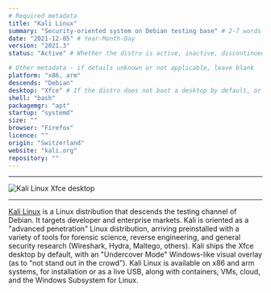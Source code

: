 ```yaml
---
# Required metadata
title: "Kali Linux"
summary: "Security-oriented system on Debian testing base" # 2-7 words that sum up the distribution
date: "2021-12-05" # Year-Month-Day
version: "2021.3"
status: "Active" # Whether the distro is active, inactive, discontinued (still supported), or legacy (not supported)

# Other metadata - if details unknown or not applicable, leave blank
platform: "x86, arm"
descends: "Debian"
desktop: "Xfce" # If the distro does not boot a desktop by default, or doesn't ship one, leave 'desktop' blank
shell: "bash"
packagemgr: "apt"
startup: "systemd"
size: ""
browser: "Firefox"
licence: ""
origin: "Switzerland"
website: "kali.org"
repository: ""
---
```


---

<Image
  src="/images/kali.jpg"
  alt="Kali Linux Xfce desktop"
  width={250}
  height={400}
/>

---

[Kali Linux](https://kali.org) is a Linux distribution that descends the testing channel of Debian. It targets developer and enterprise markets. Kali is oriented as a "advanced penetration" Linux distribution, arriving preinstalled with a variety of tools for forensic science, reverse engineering, and general security research (Wireshark, Hydra, Maltego, others). Kali ships the Xfce desktop by default, with an "Undercover Mode" Windows-like visual overlay (as to "not stand out in the crowd"). Kali Linux is available on x86 and arm systems, for installation or as a live USB, along with containers, VMs, cloud, and the Windows Subsystem for Linux.
